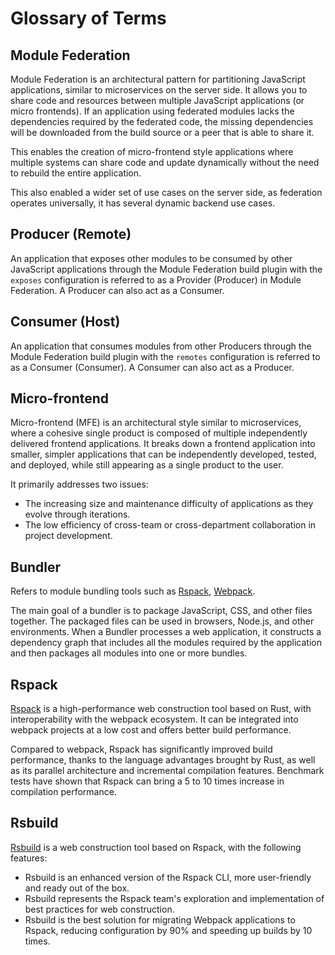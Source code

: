 # Glossary of Terms

## Module Federation

Module Federation is an architectural pattern for partitioning JavaScript applications, similar to microservices on the server side. It allows you to share code and resources between multiple JavaScript applications (or micro frontends). If an application using federated modules lacks the dependencies required by the federated code, the missing dependencies will be downloaded from the build source or a peer that is able to share it.

This enables the creation of micro-frontend style applications where multiple systems can share code and update dynamically without the need to rebuild the entire application.

This also enabled a wider set of use cases on the server side, as federation operates universally, it has several dynamic backend use cases. 

## Producer (Remote)

An application that exposes other modules to be consumed by other JavaScript applications through the Module Federation build plugin with the `exposes` configuration is referred to as a Provider (Producer) in Module Federation. A Producer can also act as a Consumer.

## Consumer (Host)

An application that consumes modules from other Producers through the Module Federation build plugin with the `remotes` configuration is referred to as a Consumer (Consumer). A Consumer can also act as a Producer.

## Micro-frontend

Micro-frontend (MFE) is an architectural style similar to microservices, where a cohesive single product is composed of multiple independently delivered frontend applications. It breaks down a frontend application into smaller, simpler applications that can be independently developed, tested, and deployed, while still appearing as a single product to the user.

It primarily addresses two issues:

- The increasing size and maintenance difficulty of applications as they evolve through iterations.
- The low efficiency of cross-team or cross-department collaboration in project development.

## Bundler

Refers to module bundling tools such as [Rspack](https://rspack.dev/), [Webpack](https://webpack.js.org/).

The main goal of a bundler is to package JavaScript, CSS, and other files together. The packaged files can be used in browsers, Node.js, and other environments. When a Bundler processes a web application, it constructs a dependency graph that includes all the modules required by the application and then packages all modules into one or more bundles.

## Rspack

[Rspack](https://www.rspack.dev/) is a high-performance web construction tool based on Rust, with interoperability with the webpack ecosystem. It can be integrated into webpack projects at a low cost and offers better build performance.

Compared to webpack, Rspack has significantly improved build performance, thanks to the language advantages brought by Rust, as well as its parallel architecture and incremental compilation features. Benchmark tests have shown that Rspack can bring a 5 to 10 times increase in compilation performance.

## Rsbuild

[Rsbuild](https://rsbuild.dev/) is a web construction tool based on Rspack, with the following features:

- Rsbuild is an enhanced version of the Rspack CLI, more user-friendly and ready out of the box.
- Rsbuild represents the Rspack team's exploration and implementation of best practices for web construction.
- Rsbuild is the best solution for migrating Webpack applications to Rspack, reducing configuration by 90% and speeding up builds by 10 times.
